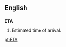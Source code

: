 ==English==
{{wikipedia2|Estimated time of arrival}}
==={{Initialism}}===
'''ETA'''
#Estimated time of arrival.

[[pt:ETA]]